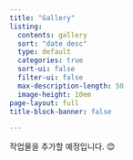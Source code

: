 ```yaml
---
title: "Gallery"
listing:
  contents: gallery
  sort: "date desc"
  type: default
  categories: true
  sort-ui: false
  filter-ui: false
  max-description-length: 50
  image-height: 10em
page-layout: full
title-block-banner: false

---
```

작업물을 추가할 예정입니다. 😊